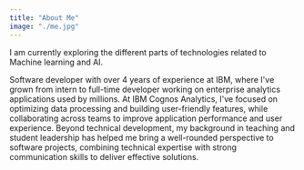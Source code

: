 ```yaml
---
title: "About Me"
image: "./me.jpg"
---
```



I am currently exploring the different parts of technologies related to Machine learning and AI.

Software developer with over 4 years of experience at IBM, where I've grown from intern to full-time developer working on enterprise analytics applications used by millions. At IBM Cognos Analytics, I've focused on optimizing data processing and building user-friendly features, while collaborating across teams to improve application performance and user experience. Beyond technical development, my background in teaching and student leadership has helped me bring a well-rounded perspective to software projects, combining technical expertise with strong communication skills to deliver effective solutions.
